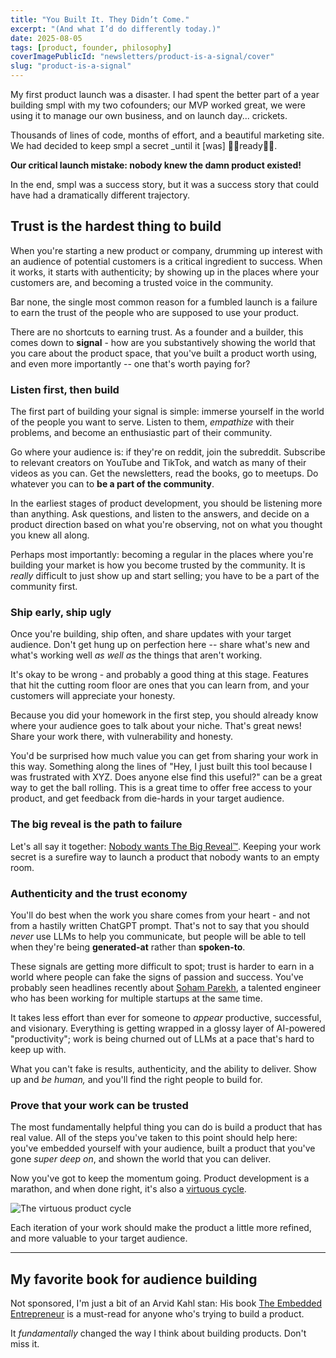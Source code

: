 ```yaml
---
title: "You Built It. They Didn’t Come."
excerpt: "(And what I’d do differently today.)"
date: 2025-08-05
tags: [product, founder, philosophy]
coverImagePublicId: "newsletters/product-is-a-signal/cover"
slug: "product-is-a-signal"
---
```


My first product launch was a disaster. I had spent the better part of a year building smpl with my two cofounders; our MVP worked great, we were using it to manage our own business, and on launch day... crickets.

Thousands of lines of code, months of effort, and a beautiful marketing site. We had decided to keep smpl a secret _until it [was] ✌🏾ready✌🏾.

**Our critical launch mistake: nobody knew the damn product existed!**

In the end, smpl was a success story, but it was a success story that could have had a dramatically different trajectory.

## Trust is the hardest thing to build

When you're starting a new product or company, drumming up interest with an audience of potential customers is a critical ingredient to success. When it works, it starts with authenticity; by showing up in the places where your customers are, and becoming a trusted voice in the community.

Bar none, the single most common reason for a fumbled launch is a failure to earn the trust of the people who are supposed to use your product.

There are no shortcuts to earning trust. As a founder and a builder, this comes down to **signal** - how are you substantively showing the world that you care about the product space, that you've built a product worth using, and even more importantly -- one that's worth paying for?

### Listen first, then build

The first part of building your signal is simple: immerse yourself in the world of the people you want to serve. Listen to them, _empathize_ with their problems, and become an enthusiastic part of their community.

Go where your audience is: if they're on reddit, join the subreddit. Subscribe to relevant creators on YouTube and TikTok, and watch as many of their videos as you can. Get the newsletters, read the books, go to meetups. Do whatever you can to **be a part of the community**.

In the earliest stages of product development, you should be listening more than anything. Ask questions, and listen to the answers, and decide on a product direction based on what you're observing, not on what you thought you knew all along.

Perhaps most importantly: becoming a regular in the places where you're building your market is how you become trusted by the community. It is _really_ difficult to just show up and start selling; you have to be a part of the community first.

### Ship early, ship ugly

Once you're building, ship often, and share updates with your target audience. Don't get hung up on perfection here -- share what's new and what's working well _as well as_ the things that aren't working.

It's okay to be wrong - and probably a good thing at this stage. Features that hit the cutting room floor are ones that you can learn from, and your customers will appreciate your honesty.

Because you did your homework in the first step, you should already know where your audience goes to talk about your niche. That's great news! Share your work there, with vulnerability and honesty.

You'd be surprised how much value you can get from sharing your work in this way. Something along the lines of "Hey, I just built this tool because I was frustrated with XYZ. Does anyone else find this useful?" can be a great way to get the ball rolling. This is a great time to offer free access to your product, and get feedback from die-hards in your target audience.

### The big reveal is the path to failure

Let's all say it together: [Nobody wants The Big Reveal™️](https://mikebifulco.com/newsletter/nobody-wants-a-big-reveal). Keeping your work secret is a surefire way to launch a product that nobody wants to an empty room.

### Authenticity and the trust economy

You'll do best when the work you share comes from your heart - and not from a hastily written ChatGPT prompt. That's not to say that you should _never_ use LLMs to help you communicate, but people will be able to tell when they're being **generated-at** rather than **spoken-to**.

These signals are getting more difficult to spot; trust is harder to earn in a world where people can fake the signs of passion and success. You've probably seen headlines recently about [Soham Parekh](https://techcrunch.com/2025/07/03/who-is-soham-parekh-the-serial-moonlighter-silicon-valley-startups-cant-stop-hiring/), a talented engineer who has been working for multiple startups at the same time.

It takes less effort than ever for someone to _appear_ productive, successful, and visionary. Everything is getting wrapped in a glossy layer of AI-powered "productivity"; work is being churned out of LLMs at a pace that's hard to keep up with.

What you can't fake is results, authenticity, and the ability to deliver. Show up and _be human,_ and you'll find the right people to build for.

### Prove that your work can be trusted

The most fundamentally helpful thing you can do is build a product that has real value. All of the steps you've taken to this point should help here: you've embedded yourself with your audience, built a product that you've gone _super deep on_, and shown the world that you can deliver.

Now you've got to keep the momentum going. Product development is a marathon, and when done right, it's also a [virtuous cycle](https://mikebifulco.com/newsletter/eraser-or-wrecking-ball).

<Image
  publicId="newsletters/eraser-or-wrecking-ball/product-cycle"
  alt="The virtuous   product cycle"
  caption="The virtuous product cycle"
/>

Each iteration of your work should make the product a little more refined, and more valuable to your target audience.

---

## My favorite book for audience building

Not sponsored, I'm just a bit of an Arvid Kahl stan: His book [The Embedded Entrepreneur](https://www.theembeddedentrepreneur.com/?utm_source=mikebifulco.com&utm_medium=newsletter&utm_campaign=product-is-a-signal) is a must-read for anyone who's trying to build a product.

It _fundamentally_ changed the way I think about building products. Don't miss it.
